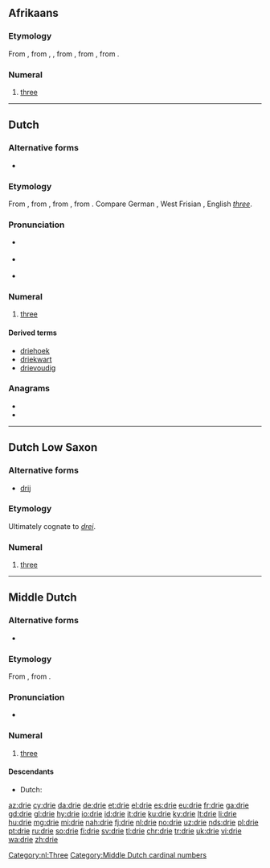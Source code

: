 ==Afrikaans==
{{cardinalbox|af|2|3|4|twee|vier|ord=derde}}

===Etymology===
From {{etyl|nl|af}} {{term|drie|lang=nl}}, from {{etyl|dum|af}} {{m|dum|dri}}, {{m|dum|drie}}, from {{etyl|odt|af}} {{m|odt|*thrie}}, from {{etyl|gem-pro|af}} {{m|gem-pro|*þrīz}}, from {{etyl|ine-pro|af}} {{m|ine-pro|*tréyes}}.

===Numeral===
{{head|af|numeral}}

# {{context|cardinal|lang=af}} [[three]]

----

==Dutch==
===Alternative forms===
* {{l|nl|drij}} {{qualifier|rare, in dialectal Belgian Dutch}}

===Etymology===
From {{inh|nl|dum|drie}}, from {{inh|nl|odt|*thrie}}, from {{etyl|gem-pro|nl}} {{m|gem-pro|*þrīz}}, from {{etyl|ine-pro|nl}} {{m|ine-pro|*tréyes}}. Compare German {{term|drei|lang=de}}, West Frisian {{term|thre|thrē|lang=fy}}, English ''[[three]]''.

===Pronunciation===
* {{a|BE}} {{IPA|/dri/|lang=nl}}
*: {{audio|Nl-drie (Belgium).ogg|audio (Belgium)|lang=nl}}
* {{a|NL}} {{IPA|/dri/|lang=nl}}
*: {{audio|Nl-drie.ogg|audio (Netherlands)|lang=nl}}
* {{rhymes|i|lang=nl}}

===Numeral===
{{cardinalbox|nl|2|3|4|twee|vier|ord=derde}}
{{nl-num}}

# {{context|cardinal|lang=nl}} [[three]]

====Derived terms====
* [[driehoek]]
* [[driekwart]]
* [[drievoudig]]

===Anagrams===
* {{l|nl|dier}}
* {{l|nl|ried}}

[[Category:nl:Three]]
----

==Dutch Low Saxon==

===Alternative forms===
* [[drij]]

===Etymology===
Ultimately cognate to {{etyl|de|-}} ''[[drei]]''.

===Numeral===
{{head|nds-nl|numeral}}

# {{context|cardinal|lang=nds-nl}} [[three]]

----

==Middle Dutch==
===Alternative forms===
* {{l|dum|dri}}

===Etymology===
From {{inh|dum|odt|thrīe}}, from {{etyl|gem-pro|dum}} {{m|gem-pro|*þrīz}}.

===Pronunciation===
* {{IPA|lang=dum|/driə/}}

===Numeral===
{{head|dum|numeral}}

# [[three]]

====Descendants====
* Dutch: {{l|nl|drie}}
[[Category:Middle Dutch cardinal numbers]]

[[az:drie]]
[[cy:drie]]
[[da:drie]]
[[de:drie]]
[[et:drie]]
[[el:drie]]
[[es:drie]]
[[eu:drie]]
[[fr:drie]]
[[ga:drie]]
[[gd:drie]]
[[gl:drie]]
[[hy:drie]]
[[io:drie]]
[[id:drie]]
[[it:drie]]
[[ku:drie]]
[[ky:drie]]
[[lt:drie]]
[[li:drie]]
[[hu:drie]]
[[mg:drie]]
[[mi:drie]]
[[nah:drie]]
[[fj:drie]]
[[nl:drie]]
[[no:drie]]
[[uz:drie]]
[[nds:drie]]
[[pl:drie]]
[[pt:drie]]
[[ru:drie]]
[[so:drie]]
[[fi:drie]]
[[sv:drie]]
[[tl:drie]]
[[chr:drie]]
[[tr:drie]]
[[uk:drie]]
[[vi:drie]]
[[wa:drie]]
[[zh:drie]]